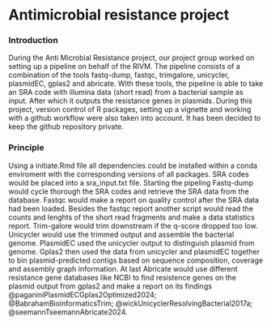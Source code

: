 # Antimicrobial resistance project {#07}

### Introduction

<p class="justify">During the Anti Microbial Resistance project, our project group worked on setting up a pipeline on behalf of the RIVM. The pipeline consists of a combination of the tools fastq-dump, fastqc, trimgalore, unicycler, plasmidEC, gplas2 and abricate. With these tools, the pipeline is able to take an SRA code with illumina data (short read) from a bacterial sample as input. After which it outputs the resistance genes in plasmids. During this project, version control of R packages, setting up a vignette and working with a github workflow were also taken into account. It has been decided to keep the github repository private.</p>

### Principle

<p class="justify">Using a initiate.Rmd file all dependencies could be installed within a conda enviroment with the corresponding versions of all packages. SRA codes would be placed into a sra_input.txt file. Starting the pipeling Fastq-dump would cycle thorough the SRA codes and retrieve the SRA data from the database. Fastqc would make a report on quality control after the SRA data had been loaded. Besides the fastqc report another script would read the counts and lenghts of the short read fragments and make a data statistics report. Trim-galore would trim downstream if the q-score dropped too low. Unicycler would use the trimmed output and assemble the bacterial genome. PlasmidEC used the unicycler output to distinguish plasmid from genome. Gplas2 then used the data from unicycler and plasmidEC together to bin plasmid-predicted contigs based on sequence composition, coverage and assembly graph information. At last Abricate would use different resistance gene databases like NCBI to find resistence genes on the plasmid output from gplas2 and make a report on its findings @paganiniPlasmidECGplas2Optimized2024; @BabrahamBioinformaticsTrim; @wickUnicyclerResolvingBacterial2017a; @seemannTseemannAbricate2024.</p>
